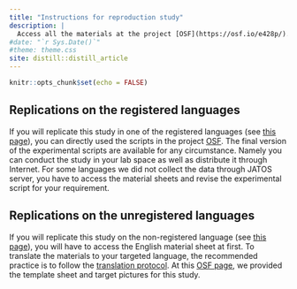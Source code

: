 ```yaml
---
title: "Instructions for reproduction study"
description: |
  Access all the materials at the project [OSF](https://osf.io/e428p/).
#date: "`r Sys.Date()`"
#theme: theme.css
site: distill::distill_article
---
```


```r
knitr::opts_chunk$set(echo = FALSE)
```

## Replications on the registered languages

If you will replicate this study in one of the registered languages (see [this page](/sum_counts.html)), you can directly used the scripts in the project [OSF](https://osf.io/e428p/). The final version of the experimental scripts are available for any circumstance. Namely you can conduct the study in your lab space as well as distribute it through Internet. For some languages we did not collect the data through JATOS server, you have to access the material sheets and revise the experimental script for your requirement. 

## Replications on the unregistered languages

If you will replicate this study on the non-registered language (see [this page](/sum_translate.html)), you will have to access the English material sheet at first. To translate the materials to your targeted language, the recommended practice is to follow the [translation protocol](https://psysciacc.org/translation-process/). At this [OSF page](https://osf.io/gq7xd/), we provided the template sheet and target pictures for this study.